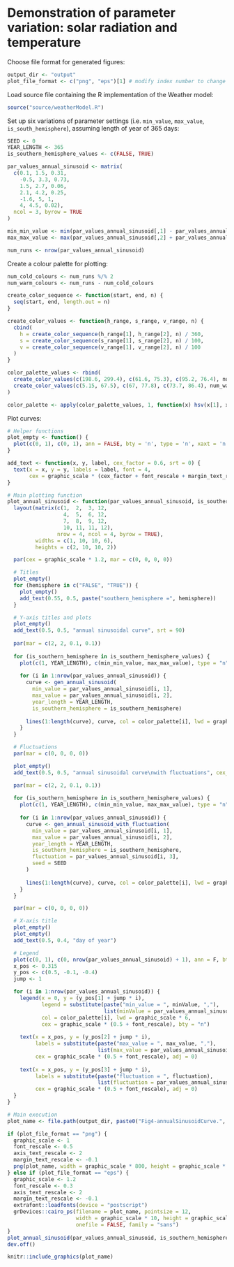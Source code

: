 # Demonstration of parameter variation: solar radiation and temperature

Choose file format for generated figures:

```r
output_dir <- "output"
plot_file_format <- c("png", "eps")[1] # modify index number to change format
```

Load source file containing the R implementation of the Weather model:

```r
source("source/weatherModel.R")
```

Set up six variations of parameter settings (i.e. `min_value`, `max_value`, `is_south_hemisphere`), assuming length of year of 365 days:

```r
SEED <- 0
YEAR_LENGTH <- 365
is_southern_hemisphere_values <- c(FALSE, TRUE)

par_values_annual_sinusoid <- matrix(
  c(0.1, 1.5, 0.31,
    -0.5, 3.3, 0.73,
    1.5, 2.7, 0.06,
    2.1, 4.2, 0.25,
    -1.6, 5, 1,
    4, 4.5, 0.02),
  ncol = 3, byrow = TRUE
)

min_min_value <- min(par_values_annual_sinusoid[,1] - par_values_annual_sinusoid[,3])
max_max_value <- max(par_values_annual_sinusoid[,2] + par_values_annual_sinusoid[,3])

num_runs <- nrow(par_values_annual_sinusoid)
```

Create a colour palette for plotting:

```r
num_cold_colours <- num_runs %/% 2
num_warm_colours <- num_runs - num_cold_colours

create_color_sequence <- function(start, end, n) {
  seq(start, end, length.out = n)
}

create_color_values <- function(h_range, s_range, v_range, n) {
  cbind(
    h = create_color_sequence(h_range[1], h_range[2], n) / 360,
    s = create_color_sequence(s_range[1], s_range[2], n) / 100,
    v = create_color_sequence(v_range[1], v_range[2], n) / 100
  )
}

color_palette_values <- rbind(
  create_color_values(c(198.6, 299.4), c(61.6, 75.3), c(95.2, 76.4), num_cold_colours),
  create_color_values(c(5.15, 67.5), c(67, 77.8), c(73.7, 86.4), num_warm_colours)
)

color_palette <- apply(color_palette_values, 1, function(x) hsv(x[1], x[2], x[3]))
```

Plot curves:

```r
# Helper functions
plot_empty <- function() {
  plot(c(0, 1), c(0, 1), ann = FALSE, bty = 'n', type = 'n', xaxt = 'n', yaxt = 'n')
}

add_text <- function(x, y, label, cex_factor = 0.6, srt = 0) {
  text(x = x, y = y, labels = label, font = 4, 
       cex = graphic_scale * (cex_factor + font_rescale + margin_text_rescale), srt = srt)
}

# Main plotting function
plot_annual_sinusoid <- function(par_values_annual_sinusoid, is_southern_hemisphere_values, min_min_value, max_max_value) {
  layout(matrix(c(1,  2,  3, 12,
                  4,  5,  6, 12,
                  7,  8,  9, 12,
                  10, 11, 11, 12),
                nrow = 4, ncol = 4, byrow = TRUE),
         widths = c(1, 10, 10, 6),
         heights = c(2, 10, 10, 2))

  par(cex = graphic_scale * 1.2, mar = c(0, 0, 0, 0))

  # Titles
  plot_empty()
  for (hemisphere in c("FALSE", "TRUE")) {
    plot_empty()
    add_text(0.55, 0.5, paste("southern_hemisphere =", hemisphere))
  }

  # Y-axis titles and plots
  plot_empty()
  add_text(0.5, 0.5, "annual sinusoidal curve", srt = 90)
  
  par(mar = c(2, 2, 0.1, 0.1))
  
  for (is_southern_hemisphere in is_southern_hemisphere_values) {
    plot(c(1, YEAR_LENGTH), c(min_min_value, max_max_value), type = "n", xlab = "", ylab = "")
    
    for (i in 1:nrow(par_values_annual_sinusoid)) {
      curve <- gen_annual_sinusoid(
        min_value = par_values_annual_sinusoid[i, 1],
        max_value = par_values_annual_sinusoid[i, 2],
        year_length = YEAR_LENGTH,
        is_southern_hemisphere = is_southern_hemisphere)
      
      lines(1:length(curve), curve, col = color_palette[i], lwd = graphic_scale * 3)
    }
  }

  # Fluctuations
  par(mar = c(0, 0, 0, 0))

  plot_empty()
  add_text(0.5, 0.5, "annual sinusoidal curve\nwith fluctuations", cex_factor = 0.5, srt = 90)

  par(mar = c(2, 2, 0.1, 0.1))
  
  for (is_southern_hemisphere in is_southern_hemisphere_values) {
    plot(c(1, YEAR_LENGTH), c(min_min_value, max_max_value), type = "n", xlab = "", ylab = "")
    
    for (i in 1:nrow(par_values_annual_sinusoid)) {
      curve <- gen_annual_sinusoid_with_fluctuation(
        min_value = par_values_annual_sinusoid[i, 1],
        max_value = par_values_annual_sinusoid[i, 2],
        year_length = YEAR_LENGTH,
        is_southern_hemisphere = is_southern_hemisphere,
        fluctuation = par_values_annual_sinusoid[i, 3],
        seed = SEED
      )
      
      lines(1:length(curve), curve, col = color_palette[i], lwd = graphic_scale * 1)
    }
  }

  par(mar = c(0, 0, 0, 0))

  # X-axis title
  plot_empty()
  plot_empty()
  add_text(0.5, 0.4, "day of year")

  # Legend
  plot(c(0, 1), c(0, nrow(par_values_annual_sinusoid) + 1), ann = F, bty = 'n', type = 'n', xaxt = 'n', yaxt = 'n')
  x_pos <- 0.315
  y_pos <- c(0.5, -0.1, -0.4)
  jump <- 1

  for (i in 1:nrow(par_values_annual_sinusoid)) {
    legend(x = 0, y = (y_pos[1] + jump * i),
           legend = substitute(paste("min_value = ", minValue, ","),
                               list(minValue = par_values_annual_sinusoid[i, 1])),
           col = color_palette[i], lwd = graphic_scale * 6,
           cex = graphic_scale * (0.5 + font_rescale), bty = "n")
    
    text(x = x_pos, y = (y_pos[2] + jump * i),
         labels = substitute(paste("max_value = ", max_value, ","),
                             list(max_value = par_values_annual_sinusoid[i, 2])),
         cex = graphic_scale * (0.5 + font_rescale), adj = 0)
    
    text(x = x_pos, y = (y_pos[3] + jump * i),
         labels = substitute(paste("fluctuation = ", fluctuation),
                             list(fluctuation = par_values_annual_sinusoid[i, 3])),
         cex = graphic_scale * (0.5 + font_rescale), adj = 0)
  }
}

# Main execution
plot_name <- file.path(output_dir, paste0("Fig4-annualSinusoidCurve.", plot_file_format))

if (plot_file_format == "png") {
  graphic_scale <- 1
  font_rescale <- 0.5
  axis_text_rescale <- 2
  margin_text_rescale <- -0.1
  png(plot_name, width = graphic_scale * 800, height = graphic_scale * 400)
} else if (plot_file_format == "eps") {
  graphic_scale <- 1.2
  font_rescale <- 0.3
  axis_text_rescale <- 2
  margin_text_rescale <- -0.1
  extrafont::loadfonts(device = "postscript")
  grDevices::cairo_ps(filename = plot_name, pointsize = 12,
                      width = graphic_scale * 10, height = graphic_scale * 6,
                      onefile = FALSE, family = "sans")
}
plot_annual_sinusoid(par_values_annual_sinusoid, is_southern_hemisphere_values, min_min_value, max_max_value)
dev.off()
```

```r
knitr::include_graphics(plot_name)
```
